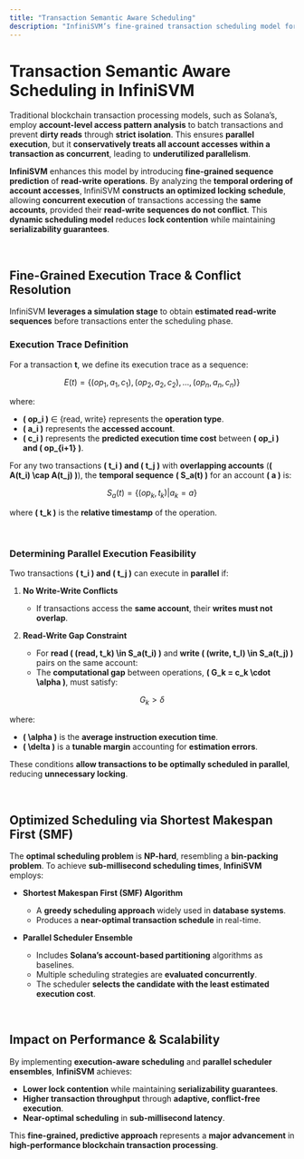 ```yaml
---
title: "Transaction Semantic Aware Scheduling"
description: "InfiniSVM’s fine-grained transaction scheduling model for optimized parallel execution."
---
```


# Transaction Semantic Aware Scheduling in InfiniSVM

Traditional blockchain transaction processing models, such as Solana’s, employ **account-level access pattern analysis** to batch transactions and prevent **dirty reads** through **strict isolation**. This ensures **parallel execution**, but it **conservatively treats all account accesses within a transaction as concurrent**, leading to **underutilized parallelism**.

**InfiniSVM** enhances this model by introducing **fine-grained sequence prediction** of **read-write operations**. By analyzing the **temporal ordering of account accesses**, InfiniSVM **constructs an optimized locking schedule**, allowing **concurrent execution** of transactions accessing the **same accounts**, provided their **read-write sequences do not conflict**. This **dynamic scheduling model** reduces **lock contention** while maintaining **serializability guarantees**.

<br />

## **Fine-Grained Execution Trace & Conflict Resolution**

InfiniSVM **leverages a simulation stage** to obtain **estimated read-write sequences** before transactions enter the scheduling phase.

### **Execution Trace Definition**
For a transaction **t**, we define its execution trace as a sequence:

$$
E(t) = \{ (op_1, a_1, c_1), (op_2, a_2, c_2), ..., (op_n, a_n, c_n) \}
$$

where:
- **\( op_i \)** ∈ {read, write} represents the **operation type**.
- **\( a_i \)** represents the **accessed account**.
- **\( c_i \)** represents the **predicted execution time cost** between **\( op_i \) and \( op_{i+1} \)**.

For any two transactions **\( t_i \) and \( t_j \)** with **overlapping accounts** (**\( A(t_i) \cap A(t_j) \)**), the **temporal sequence** **\( S_a(t) \)** for an account **\( a \)** is:

$$
S_a(t) = \{ (op_k, t_k) | a_k = a \}
$$

where **\( t_k \)** is the **relative timestamp** of the operation.

<br />

### **Determining Parallel Execution Feasibility**
Two transactions **\( t_i \) and \( t_j \)** can execute in **parallel** if:
1. **No Write-Write Conflicts**  
   - If transactions access the **same account**, their **writes must not overlap**.

2. **Read-Write Gap Constraint**  
   - For **read \( (read, t_k) \in S_a(t_i) \)** and **write \( (write, t_l) \in S_a(t_j) \)** pairs on the same account:  
   - The **computational gap** between operations, **\( G_k = c_k \cdot \alpha \)**, must satisfy:

$$
G_k > \delta
$$

where:
- **\( \alpha \)** is the **average instruction execution time**.
- **\( \delta \)** is a **tunable margin** accounting for **estimation errors**.

These conditions **allow transactions to be optimally scheduled in parallel**, reducing **unnecessary locking**.

<br />

## **Optimized Scheduling via Shortest Makespan First (SMF)**

The **optimal scheduling problem** is **NP-hard**, resembling a **bin-packing problem**. To achieve **sub-millisecond scheduling times**, **InfiniSVM** employs:

- **Shortest Makespan First (SMF) Algorithm**  
  - A **greedy scheduling approach** widely used in **database systems**.  
  - Produces a **near-optimal transaction schedule** in real-time.

- **Parallel Scheduler Ensemble**  
  - Includes **Solana’s account-based partitioning** algorithms as baselines.  
  - Multiple scheduling strategies are **evaluated concurrently**.  
  - The scheduler **selects the candidate with the least estimated execution cost**.

<br />

## **Impact on Performance & Scalability**

By implementing **execution-aware scheduling** and **parallel scheduler ensembles**, **InfiniSVM** achieves:
- **Lower lock contention** while maintaining **serializability guarantees**.
- **Higher transaction throughput** through **adaptive, conflict-free execution**.
- **Near-optimal scheduling** in **sub-millisecond latency**.

This **fine-grained, predictive approach** represents a **major advancement** in **high-performance blockchain transaction processing**.
